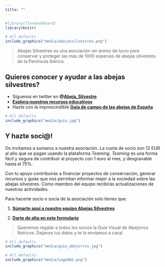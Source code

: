 ```yaml
---
title: ""
---
```


```r
#library(flexdashboard)
library(knitr)
```
    

```r
# All defaults
include_graphics("media/abejassilvestres.png")
```

> Abejas Silvestres es una asociación sin ánimo de lucro para conservar y proteger las más de 1000 especies de abejas silvestres de la Peninsula Ibérica.   

## Quieres conocer y ayudar a las abejas silvestres?   

- Síguenos en twitter en **@[Abeja_Silvestre](https://twitter.com/Abeja_Silvestre)**   
- **[Explora nuestros recursos educativos](/resources.html)**  
- Hazte con la imprescindible **[Guía de campo de las abejas de España](https://www.tundraediciones.es/index.php?option=com_virtuemart&view=productdetails&virtuemart_product_id=390&virtuemart_category_id=25&lang=es)**  


```r
# All defaults
include_graphics("media/guia.jpg")
```

<a name="socio"></a>   

## Y hazte soci@!  

Os invitamos a sumaros a nuestra asociación. La cuota de socio son 12 EUR al año que se pagan usando la plataforma *Teaming*. *Teaming* es una forma fácil y segura de contribuir al proyecto con 1 euro al mes, y desgravable hasta el 75%.

Con tu apoyo contribuirás a financiar proyectos de conservación, generar recursos y guías que nos permitan informar mejor a la sociedad sobre las abejas silvestres. Como miembro del equipo recibirás actualizaciones de nuestras actividades.

Para hacerte socio o socia de la asociación solo tienes que:

1) **[Súmarte aquí a nuestro equipo Abejas Silvestres](https://www.teaming.net/abejassilvestres)**

2) **[Darte de alta en este formulario](https://forms.gle/s6NT9uZ8FuNzTW927)**

> Queremos regalar a todos los socios la Guía Visual de Abejorros Ibéricos. Dejanos tus datos y te la enviamos a casa!  


```r
# All defaults
include_graphics("media/guia_abejorros.jpg")
```

```r
# All defaults
include_graphics("media/LogoAAS.png")
```